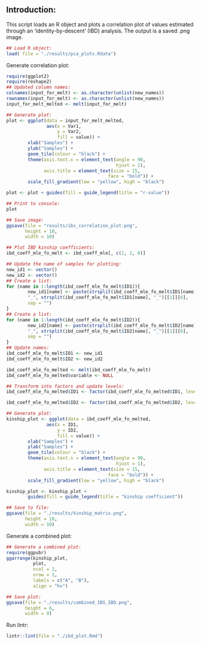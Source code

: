 

## Introduction:
This script loads an R object and plots a correlation plot of values estimated through an 'identity-by-descent' (IBD) analysis. The output is a saved .png image.

```r
## Load R object:
load( file = "./results/pca_plots.Rdata")
```

Generate correlation plot:

```r
require(ggplot2)
require(reshape2)
## Updated column names:
colnames(input_for_melt) <- as.character(unlist(new_names))
rownames(input_for_melt) <- as.character(unlist(new_names))
input_for_melt_melted <- melt(input_for_melt)

## Generate plot:
plot <- ggplot(data = input_for_melt_melted,
               aes(x = Var1,
                   y = Var2,
                   fill = value)) +
        xlab("Samples") +
        ylab("Samples") +
        geom_tile(colour = "black") +
        theme(axis.text.x = element_text(angle = 90,
                                         hjust = 1),
              axis.title = element_text(size = 15,
                                      face = "bold")) +
        scale_fill_gradient(low = "yellow", high = "black")

plot <- plot + guides(fill = guide_legend(title = "r-value"))

## Print to console:
plot

## Save image:
ggsave(file = "results/ibs_correlation_plot.png",
       height = 10,
       width = 10)

## Plot IBD kinship coefficients:
ibd_coeff_mle_fo_melt <- ibd_coeff_mle[, c(1, 2, 6)]

## Update the name of samples for plotting:
new_id1 <- vector()
new_id2 <- vector()
## Create a list:
for (name in 1:length(ibd_coeff_mle_fo_melt$ID1)){
        new_id1[name] <- paste(strsplit(ibd_coeff_mle_fo_melt$ID1[name], "_")[[1]][5],
        "_", strsplit(ibd_coeff_mle_fo_melt$ID1[name], "_")[[1]][6],
        sep = "")
}
## Create a list:
for (name in 1:length(ibd_coeff_mle_fo_melt$ID2)){
        new_id2[name] <- paste(strsplit(ibd_coeff_mle_fo_melt$ID2[name], "_")[[1]][5],
        "_", strsplit(ibd_coeff_mle_fo_melt$ID2[name], "_")[[1]][6],
        sep = "")
}
## Update names:
ibd_coeff_mle_fo_melt$ID1 <- new_id1
ibd_coeff_mle_fo_melt$ID2 <- new_id2

ibd_coeff_mle_fo_melted <- melt(ibd_coeff_mle_fo_melt)
ibd_coeff_mle_fo_melted$variable <- NULL

## Transform into factors and update levels:
ibd_coeff_mle_fo_melted$ID1 <- factor(ibd_coeff_mle_fo_melted$ID1, levels = (unique(ibd_coeff_mle_fo_melted$ID1)))

ibd_coeff_mle_fo_melted$ID2 <- factor(ibd_coeff_mle_fo_melted$ID2, levels = (unique(ibd_coeff_mle_fo_melted$ID2)))

## Generate plot:
kinship_plot <- ggplot(data = ibd_coeff_mle_fo_melted,
               aes(x = ID1,
                   y = ID2,
                   fill = value)) +
        xlab("Samples") +
        ylab("Samples") +
        geom_tile(colour = "black") +
        theme(axis.text.x = element_text(angle = 90,
                                         hjust = 1),
              axis.title = element_text(size = 15,
                                      face = "bold")) +
        scale_fill_gradient(low = "yellow", high = "black")

kinship_plot <- kinship_plot +
        guides(fill = guide_legend(title = "kinship coefficient"))

## Save to file:
ggsave(file = "./results/kinship_matrix.png",
       height = 10,
       width = 10)
```

Generate a combined plot:

```r
## Generate a combined plot:
require(ggpubr)
ggarrange(kinship_plot,
          plot,
          ncol = 2,
          nrow = 1,
          labels = c("A", "B"),
          align = "hv")

## Save plot:
ggsave(file = "./results/combined_IBS_IBD.png",
       height = 6,
       width = 9)
```

Run lintr:

```r
lintr::lint(file = "./ibd_plot.Rmd")
```
